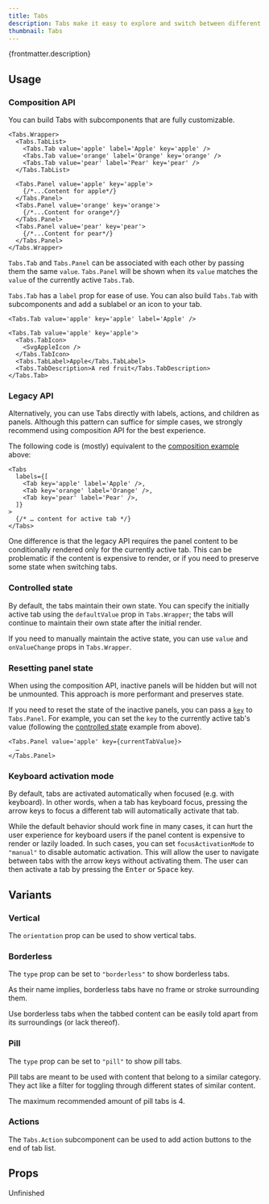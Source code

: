 ```yaml
---
title: Tabs
description: Tabs make it easy to explore and switch between different views or functional aspects of an app, or to browse categorized data sets.
thumbnail: Tabs
---
```


<p>{frontmatter.description}</p>

<LiveExample src='Tabs.main.jsx'>
  <AllExamples.TabsMainExample client:load />
</LiveExample>

## Usage

### Composition API

You can build Tabs with subcomponents that are fully customizable.

```tsx
<Tabs.Wrapper>
  <Tabs.TabList>
    <Tabs.Tab value='apple' label='Apple' key='apple' />
    <Tabs.Tab value='orange' label='Orange' key='orange' />
    <Tabs.Tab value='pear' label='Pear' key='pear' />
  </Tabs.TabList>

  <Tabs.Panel value='apple' key='apple'>
    {/*...Content for apple*/}
  </Tabs.Panel>
  <Tabs.Panel value='orange' key='orange'>
    {/*...Content for orange*/}
  </Tabs.Panel>
  <Tabs.Panel value='pear' key='pear'>
    {/*...Content for pear*/}
  </Tabs.Panel>
</Tabs.Wrapper>
```

`Tabs.Tab` and `Tabs.Panel` can be associated with each other by passing them the same `value`. `Tabs.Panel` will be shown when its `value` matches the `value` of the currently active `Tabs.Tab`.

`Tabs.Tab` has a `label` prop for ease of use. You can also build `Tabs.Tab` with subcomponents and add a sublabel or an icon to your tab.

```tsx
<Tabs.Tab value='apple' key='apple' label='Apple' />
```

```tsx
<Tabs.Tab value='apple' key='apple'>
  <Tabs.TabIcon>
    <SvgAppleIcon />
  </Tabs.TabIcon>
  <Tabs.TabLabel>Apple</Tabs.TabLabel>
  <Tabs.TabDescription>A red fruit</Tabs.TabDescription>
</Tabs.Tab>
```

### Legacy API

Alternatively, you can use Tabs directly with labels, actions, and children as panels. Although this pattern can suffice for simple cases, we strongly recommend using composition API for the best experience.

The following code is (mostly) equivalent to the [composition example](#composition-api) above:

```tsx
<Tabs
  labels={[
    <Tab key='apple' label='Apple' />,
    <Tab key='orange' label='Orange' />,
    <Tab key='pear' label='Pear' />,
  ]}
>
  {/* … content for active tab */}
</Tabs>
```

One difference is that the legacy API requires the panel content to be conditionally rendered only for the currently active tab. This can be problematic if the content is expensive to render, or if you need to preserve some state when switching tabs.

### Controlled state

By default, the tabs maintain their own state. You can specify the initially active tab using the `defaultValue` prop in `Tabs.Wrapper`; the tabs will continue to maintain their own state after the initial render.

If you need to manually maintain the active state, you can use `value` and `onValueChange` props in `Tabs.Wrapper`.

<LiveExample src='Tabs.controlled.jsx'>
  <AllExamples.TabsControlledExample client:load />
</LiveExample>

### Resetting panel state

When using the composition API, inactive panels will be hidden but will not be unmounted. This approach is more performant and preserves state.

If you need to reset the state of the inactive panels, you can pass a [`key`](https://react.dev/reference/react/useState#resetting-state-with-a-key) to `Tabs.Panel`. For example, you can set the `key` to the currently active tab's value (following the [controlled state](#controlled-state) example from above).

```tsx
<Tabs.Panel value='apple' key={currentTabValue}>
  …
</Tabs.Panel>
```

### Keyboard activation mode

By default, tabs are activated automatically when focused (e.g. with keyboard). In other words, when a tab has keyboard focus, pressing the arrow keys to focus a different tab will automatically activate that tab.

While the default behavior should work fine in many cases, it can hurt the user experience for keyboard users if the panel content is expensive to render or lazily loaded. In such cases, you can set `focusActivationMode` to `"manual"` to disable automatic activation. This will allow the user to navigate between tabs with the arrow keys without activating them. The user can then activate a tab by pressing the <kbd>Enter</kbd> or <kbd>Space</kbd> key.

## Variants

### Vertical

The `orientation` prop can be used to show vertical tabs.

<LiveExample src='Tabs.vertical.jsx'>
  <AllExamples.TabsVerticalExample client:load />
</LiveExample>

### Borderless

The `type` prop can be set to `"borderless"` to show borderless tabs.

As their name implies, borderless tabs have no frame or stroke surrounding them.

Use borderless tabs when the tabbed content can be easily told apart from its surroundings (or lack thereof).

<LiveExample src='Tabs.borderless.jsx'>
  <AllExamples.TabsBorderlessExample client:load />
</LiveExample>

### Pill

The `type` prop can be set to `"pill"` to show pill tabs.

Pill tabs are meant to be used with content that belong to a similar category. They act like a filter for toggling through different states of similar content.

The maximum recommended amount of pill tabs is 4.

<LiveExample src='Tabs.pill.jsx'>
  <AllExamples.TabsPillExample client:load />
</LiveExample>

### Actions

The `Tabs.Action` subcomponent can be used to add action buttons to the end of tab list.

<LiveExample src='Tabs.actions.jsx'>
  <AllExamples.TabsActionsExample client:load />
</LiveExample>

## Props

Unfinished

<PropsTable path='@itwin/itwinui-react/esm/core/Tabs/Tabs.d.ts' />
